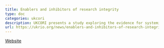 ```yaml
---
title: Enablers and inhibitors of research integrity
type: doc
categories: ukcori
description: UKCORI presents a study exploring the evidence for systemic factors that may enable or inhibit research integrity.
url: https://ukrio.org/news/enablers-and-inhibitors-of-research-integrity/
---
```


[Website](https://ukrio.org/news/enablers-and-inhibitors-of-research-integrity/)